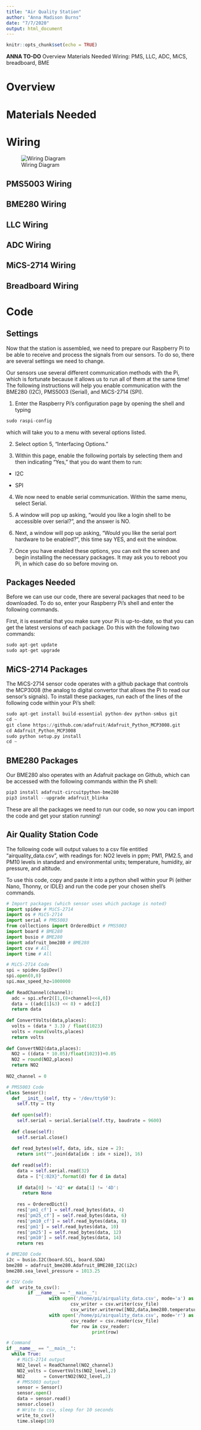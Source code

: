 ```yaml
---
title: "Air Quality Station"
author: "Anna Madison Burns"
date: "7/7/2020"
output: html_document
---
```


```r
knitr::opts_chunk$set(echo = TRUE)
```

**ANNA TO-DO**
Overview
Materials Needed
Wiring: PMS, LLC, ADC, MiCS, breadboard, BME

# Overview

# Materials Needed

# Wiring


![Wiring Diagram](WiringDiagram.png)


## PMS5003 Wiring

## BME280 Wiring
 
## LLC Wiring

## ADC Wiring

## MiCS-2714 Wiring

## Breadboard Wiring

# Code

## Settings

Now that the station is assembled, we need to prepare our Raspberry Pi to be able to receive and process the signals from our sensors.  To do so, there are several settings we need to change.

Our sensors use several different communication methods with the Pi, which is fortunate because it allows us to run all of them at the same time!  The following instructions will help you enable communication with the BME280 (I2C), PMS5003 (Serial), and MiCS-2714 (SPI).

1.  Enter the Raspberry Pi's configuration page by opening the shell and typing
```python
sudo raspi-config
```
which will take you to a menu with several options listed.

2.  Select option 5, "Interfacing Options."

3.  Within this page, enable the following portals by selecting them and then indicating "Yes," that you do want them to run:

- I2C

- SPI

4.  We now need to enable serial communication.  Within the same menu, select Serial.  

5. A window will pop up asking, "would you like a login shell to be accessible over serial?", and the answer is NO.

6.  Next, a window will pop up asking, "Would you like the serial port hardware to be enabled?", this time say YES, and exit the window.

4.  Once you have enabled these options, you can exit the screen and begin installing the necessary packages.  It may ask you to reboot you Pi, in which case do so before moving on.

## Packages Needed

Before we can use our code, there are several packages that need to be downloaded.  To do so, enter your Raspberry Pi's shell and enter the following commands.

First, it is essential that you make sure your Pi is up-to-date, so that you can get the latest versions of each package.  Do this with the following two commands:
```python
sudo apt-get update
sudo apt-get upgrade
```

## MiCS-2714 Packages

The MiCS-2714 sensor code operates with a github package that controls the MCP3008 (the analog to digital convertor that allows the Pi to read our sensor's signals).  To install these packages, run each of the lines of the following code within your Pi's shell:

```python
sudo apt-get install build-essential python-dev python-smbus git 
cd ~
git clone https://github.com/adafruit/Adafruit_Python_MCP3008.git
cd Adafruit_Python_MCP3008
sudo python setup.py install
cd ~
```

## BME280 Packages

Our BME280 also operates with an Adafruit package on Github, which can be accessed with the following commands within the Pi shell:

```python
pip3 install adafruit-circuitpython-bme280
pip3 install --upgrade adafruit_blinka
```

These are all the packages we need to run our code, so now you can import the code and get your station running!

## Air Quality Station Code

The following code will output values to a csv file entitled "airquality_data.csv", with readings for: NO2 levels in ppm; PM1, PM2.5, and PM10 levels in standard and environmental units; temperature, humidity, air pressure, and altitude. 

To use this code, copy and paste it into a python shell within your Pi (either Nano, Thonny, or IDLE) and run the code per your chosen shell's commands.

```python
# Import packages (which sensor uses which package is noted)
import spidev # MiCS-2714
import os # MiCS-2714
import serial # PMS5003
from collections import OrderedDict # PMS5003
import board # BME280
import busio # BME280
import adafruit_bme280 # BME280
import csv # All
import time # All

# MiCS-2714 Code
spi = spidev.SpiDev()
spi.open(0,0)
spi.max_speed_hz=1000000
 
def ReadChannel(channel):
  adc = spi.xfer2([1,(8+channel)<<4,0])
  data = ((adc[1]&3) << 8) + adc[2]
  return data
 
def ConvertVolts(data,places):
  volts = (data * 3.3) / float(1023)
  volts = round(volts,places)
  return volts
 
def ConvertNO2(data,places):
  NO2 = ((data * 10.05)/float(1023))+0.05
  NO2 = round(NO2,places)
  return NO2
 
NO2_channel = 0

# PMS5003 Code
class Sensor():
  def __init__(self, tty = '/dev/ttyS0'): 
    self.tty = tty
  
  def open(self): 
    self.serial = serial.Serial(self.tty, baudrate = 9600)
  
  def close(self):
    self.serial.close()
    
  def read_bytes(self, data, idx, size = 2):
    return int("".join(data[idx : idx + size]), 16)
    
  def read(self):
    data = self.serial.read(32)
    data = ["{:02X}".format(d) for d in data]
    
    if data[0] != '42' or data[1] != '4D':
      return None
      
    res = OrderedDict()
    res['pm1_cf'] = self.read_bytes(data, 4)
    res['pm25_cf'] = self.read_bytes(data, 6)
    res['pm10_cf'] = self.read_bytes(data, 8)
    res['pm1'] = self.read_bytes(data, 10)
    res['pm25'] = self.read_bytes(data, 12)
    res['pm10'] = self.read_bytes(data, 14)
    return res

# BME280 Code
i2c = busio.I2C(board.SCL, board.SDA)
bme280 = adafruit_bme280.Adafruit_BME280_I2C(i2c)
bme280.sea_level_pressure = 1013.25

# CSV Code
def  write_to_csv():
        if __name__ == "__main__":
                with open('/home/pi/airquality_data.csv', mode='a') as csv_file: 
                        csv_writer = csv.writer(csv_file)
                        csv_writer.writerow([NO2,data,bme280.temperature, bme280.humidity, bme280.pressure, bme280.altitude])
                with open('/home/pi/airquality_data.csv', mode='r') as csv_file: 
                        csv_reader = csv.reader(csv_file)
                        for row in csv_reader:
                                print(row)

# Command
if __name__ == "__main__":
  while True:
    # MiCS-2714 output
    NO2_level = ReadChannel(NO2_channel)
    NO2_volts = ConvertVolts(NO2_level,2)
    NO2       = ConvertNO2(NO2_level,2)
    # PMS5003 output
    sensor = Sensor()
    sensor.open()
    data = sensor.read()
    sensor.close()
    # Write to csv, sleep for 10 seconds
    write_to_csv()
    time.sleep(10)
    
```

